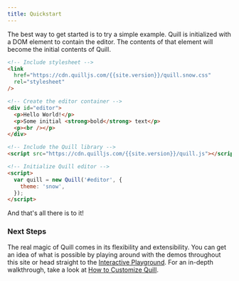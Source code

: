 ```yaml
---
title: Quickstart
---
```


The best way to get started is to try a simple example. Quill is initialized with a DOM element to contain the editor. The contents of that element will become the initial contents of Quill.

```html
<!-- Include stylesheet -->
<link
  href="https://cdn.quilljs.com/{{site.version}}/quill.snow.css"
  rel="stylesheet"
/>

<!-- Create the editor container -->
<div id="editor">
  <p>Hello World!</p>
  <p>Some initial <strong>bold</strong> text</p>
  <p><br /></p>
</div>

<!-- Include the Quill library -->
<script src="https://cdn.quilljs.com/{{site.version}}/quill.js"></script>

<!-- Initialize Quill editor -->
<script>
  var quill = new Quill('#editor', {
    theme: 'snow',
  });
</script>
```

And that's all there is to it!

### Next Steps

The real magic of Quill comes in its flexibility and extensibility. You can get an idea of what is possible by playing around with the demos throughout this site or head straight to the [Interactive Playground](/playground/). For an in-depth walkthrough, take a look at [How to Customize Quill](/guides/how-to-customize-quill/).
